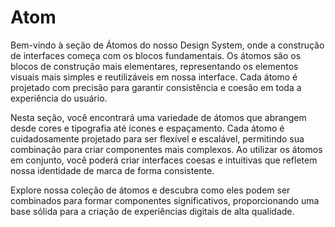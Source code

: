 
<Meta title="Atom/About" />

# Atom

Bem-vindo à seção de Átomos do nosso Design System, onde a construção de interfaces começa com os blocos fundamentais. Os átomos são os blocos de construção mais elementares, representando os elementos visuais mais simples e reutilizáveis em nossa interface. Cada átomo é projetado com precisão para garantir consistência e coesão em toda a experiência do usuário.

Nesta seção, você encontrará uma variedade de átomos que abrangem desde cores e tipografia até ícones e espaçamento. Cada átomo é cuidadosamente projetado para ser flexível e escalável, permitindo sua combinação para criar componentes mais complexos. Ao utilizar os átomos em conjunto, você poderá criar interfaces coesas e intuitivas que refletem nossa identidade de marca de forma consistente.

Explore nossa coleção de átomos e descubra como eles podem ser combinados para formar componentes significativos, proporcionando uma base sólida para a criação de experiências digitais de alta qualidade.
